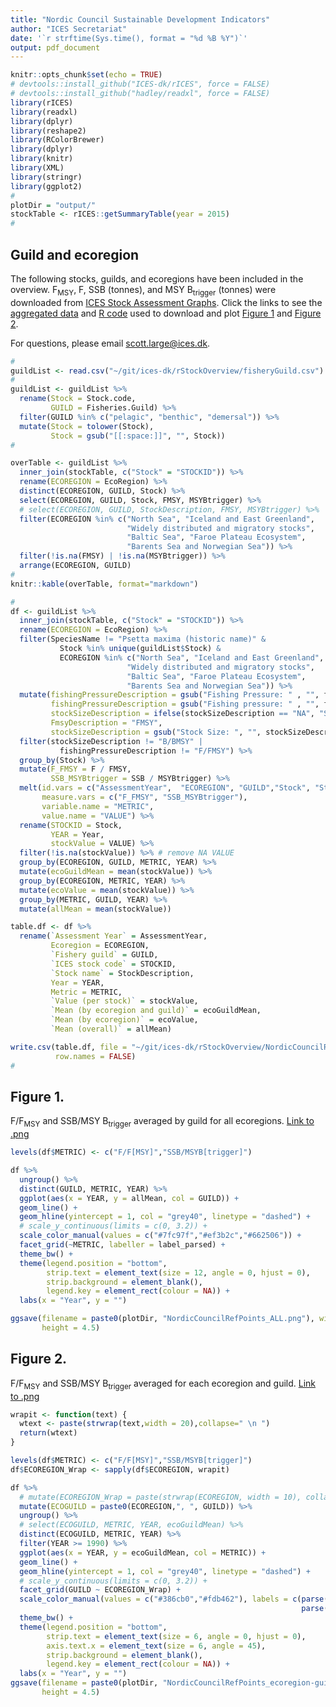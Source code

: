 ```yaml
---
title: "Nordic Council Sustainable Development Indicators"
author: "ICES Secretariat"
date: '`r strftime(Sys.time(), format = "%d %B %Y")`'
output: pdf_document
---
```


```r
knitr::opts_chunk$set(echo = TRUE)
# devtools::install_github("ICES-dk/rICES", force = FALSE)
# devtools::install_github("hadley/readxl", force = FALSE)
library(rICES)
library(readxl)
library(dplyr)
library(reshape2)
library(RColorBrewer)
library(dplyr)
library(knitr)
library(XML)
library(stringr)
library(ggplot2)
# 
plotDir = "output/"
stockTable <- rICES::getSummaryTable(year = 2015)
# 
```

## Guild and ecoregion

The following stocks, guilds, and ecoregions have been included in the overview. F~MSY~, F, SSB (tonnes), and MSY B~trigger~ (tonnes) were downloaded from [ICES Stock Assessment Graphs](http://ices.dk/marine-data/tools/Pages/stock-assessment-graphs.aspx). Click the links to see the [aggregated data](https://github.com/ICES-dk/rStockOverview/blob/master/NordicCouncilRefPoints.csv) and [R code](https://github.com/ICES-dk/rStockOverview/blob/master/nordicIndicators.rmd) used to download and plot  [Figure 1](https://github.com/ICES-dk/rStockOverview/blob/master/output/NordicCouncilRefPoints_ALL.png) and [Figure 2](https://github.com/ICES-dk/rStockOverview/blob/master/output/NordicCouncilRefPoints_ecoregion-guild.png).

For questions, please email <A HREF="mailto:scott.large@ices.dk?subject=Nordic Council plots">scott.large@ices.dk</A>.

```r
#
guildList <- read.csv("~/git/ices-dk/rStockOverview/fisheryGuild.csv")
# 
guildList <- guildList %>%
  rename(Stock = Stock.code,
         GUILD = Fisheries.Guild) %>%
  filter(GUILD %in% c("pelagic", "benthic", "demersal")) %>%
  mutate(Stock = tolower(Stock),
         Stock = gsub("[[:space:]]", "", Stock))
# 

overTable <- guildList %>%
  inner_join(stockTable, c("Stock" = "STOCKID")) %>%
  rename(ECOREGION = EcoRegion) %>%
  distinct(ECOREGION, GUILD, Stock) %>%
  select(ECOREGION, GUILD, Stock, FMSY, MSYBtrigger) %>%
  # select(ECOREGION, GUILD, StockDescription, FMSY, MSYBtrigger) %>%
  filter(ECOREGION %in% c("North Sea", "Iceland and East Greenland",
                          "Widely distributed and migratory stocks",
                          "Baltic Sea", "Faroe Plateau Ecosystem",
                          "Barents Sea and Norwegian Sea")) %>%
  filter(!is.na(FMSY) | !is.na(MSYBtrigger)) %>%
  arrange(ECOREGION, GUILD)
# 
knitr::kable(overTable, format="markdown")
```


```r
# 
df <- guildList %>%
  inner_join(stockTable, c("Stock" = "STOCKID")) %>%
  rename(ECOREGION = EcoRegion) %>%
  filter(SpeciesName != "Psetta maxima (historic name)" &
           Stock %in% unique(guildList$Stock) &
           ECOREGION %in% c("North Sea", "Iceland and East Greenland",
                          "Widely distributed and migratory stocks",
                          "Baltic Sea", "Faroe Plateau Ecosystem",
                          "Barents Sea and Norwegian Sea")) %>% 
  mutate(fishingPressureDescription = gsub("Fishing Pressure: " , "", fishingPressureDescription), 
         fishingPressureDescription = gsub("Fishing pressure: " , "", fishingPressureDescription),
         stockSizeDescription = ifelse(stockSizeDescription == "NA", "Stock Size: Relative", stockSizeDescription),
         FmsyDescription = "FMSY",
         stockSizeDescription = gsub("Stock Size: ", "", stockSizeDescription)) %>%
  filter(stockSizeDescription != "B/BMSY" |
           fishingPressureDescription != "F/FMSY") %>%
  group_by(Stock) %>%
  mutate(F_FMSY = F / FMSY,
         SSB_MSYBtrigger = SSB / MSYBtrigger) %>% 
  melt(id.vars = c("AssessmentYear",  "ECOREGION", "GUILD","Stock", "StockDescription", "Year"),
       measure.vars = c("F_FMSY", "SSB_MSYBtrigger"),
       variable.name = "METRIC",
       value.name = "VALUE") %>%
  rename(STOCKID = Stock,
         YEAR = Year,
         stockValue = VALUE) %>%
  filter(!is.na(stockValue)) %>% # remove NA VALUE
  group_by(ECOREGION, GUILD, METRIC, YEAR) %>%
  mutate(ecoGuildMean = mean(stockValue)) %>%
  group_by(ECOREGION, METRIC, YEAR) %>%
  mutate(ecoValue = mean(stockValue)) %>%
  group_by(METRIC, GUILD, YEAR) %>%
  mutate(allMean = mean(stockValue))

table.df <- df %>%
  rename(`Assessment Year` = AssessmentYear,
         Ecoregion = ECOREGION,
         `Fishery guild` = GUILD,
         `ICES stock code` = STOCKID,
         `Stock name` = StockDescription,
         Year = YEAR,
         Metric = METRIC,
         `Value (per stock)` = stockValue,
         `Mean (by ecoregion and guild)` = ecoGuildMean,
         `Mean (by ecoregion)` = ecoValue,
         `Mean (overall)` = allMean)

write.csv(table.df, file = "~/git/ices-dk/rStockOverview/NordicCouncilRefPoints.csv",
          row.names = FALSE)
# 
```

## Figure 1. ## 

F/F~MSY~ and SSB/MSY B~trigger~ averaged by guild for all ecoregions. [Link to .png](https://github.com/ICES-dk/rStockOverview/blob/master/output/NordicCouncilRefPoints_ALL.png)

```r

levels(df$METRIC) <- c("F/F[MSY]","SSB/MSYB[trigger]")

df %>%
  ungroup() %>%
  distinct(GUILD, METRIC, YEAR) %>%
  ggplot(aes(x = YEAR, y = allMean, col = GUILD)) +
  geom_line() +
  geom_hline(yintercept = 1, col = "grey40", linetype = "dashed") +
  # scale_y_continuous(limits = c(0, 3.2)) +
  scale_color_manual(values = c("#7fc97f","#ef3b2c","#662506")) +
  facet_grid(~METRIC, labeller = label_parsed) +
  theme_bw() +
  theme(legend.position = "bottom",
        strip.text = element_text(size = 12, angle = 0, hjust = 0),
        strip.background = element_blank(),
        legend.key = element_rect(colour = NA)) +
  labs(x = "Year", y = "")

ggsave(filename = paste0(plotDir, "NordicCouncilRefPoints_ALL.png"), width = 6.5,
       height = 4.5)
```
\pagebreak

## Figure 2. ##  

F/F~MSY~ and SSB/MSY B~trigger~ averaged for each ecoregion and guild. [Link to .png](https://github.com/ICES-dk/rStockOverview/blob/master/output/NordicCouncilRefPoints_ecoregion-guild.png)

```r

wrapit <- function(text) {
  wtext <- paste(strwrap(text,width = 20),collapse=" \n ")
  return(wtext)
}

levels(df$METRIC) <- c("F/F[MSY]","SSB/MSYB[trigger]")
df$ECOREGION_Wrap <- sapply(df$ECOREGION, wrapit)

df %>%
  # mutate(ECOREGION_Wrap = paste(strwrap(ECOREGION, width = 10), collapse = " \n")) %>%
  mutate(ECOGUILD = paste0(ECOREGION,", ", GUILD)) %>%
  ungroup() %>%
  # select(ECOGUILD, METRIC, YEAR, ecoGuildMean) %>%
  distinct(ECOGUILD, METRIC, YEAR) %>%
  filter(YEAR >= 1990) %>%
  ggplot(aes(x = YEAR, y = ecoGuildMean, col = METRIC)) +
  geom_line() +
  geom_hline(yintercept = 1, col = "grey40", linetype = "dashed") +
  # scale_y_continuous(limits = c(0, 3.2)) +
  facet_grid(GUILD ~ ECOREGION_Wrap) +
  scale_color_manual(values = c("#386cb0","#fdb462"), labels = c(parse(text = "F/F[MSY]"),
                                                                 parse(text = "SSB/MSYB[trigger]"))) +
  theme_bw() +
  theme(legend.position = "bottom",
        strip.text = element_text(size = 6, angle = 0, hjust = 0),
        axis.text.x = element_text(size = 6, angle = 45),
        strip.background = element_blank(),
        legend.key = element_rect(colour = NA)) +
  labs(x = "Year", y = "")
ggsave(filename = paste0(plotDir, "NordicCouncilRefPoints_ecoregion-guild.png"), width = 6.5,
       height = 4.5)

```
